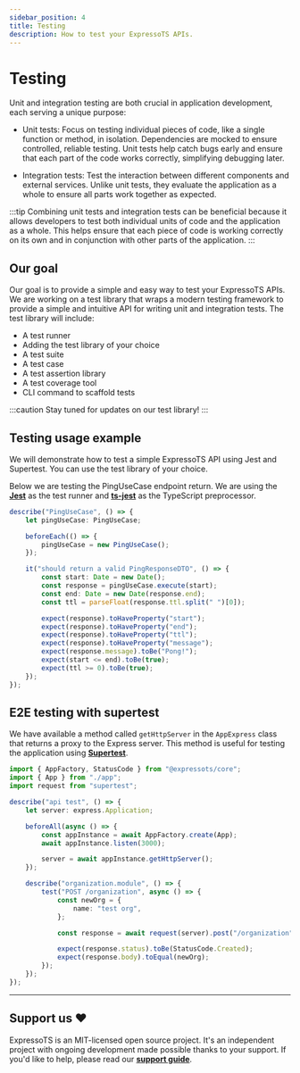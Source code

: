 ```yaml
---
sidebar_position: 4
title: Testing
description: How to test your ExpressoTS APIs.
---
```


# Testing

Unit and integration testing are both crucial in application development, each serving a unique purpose:

-   Unit tests: Focus on testing individual pieces of code, like a single function or method, in isolation. Dependencies are mocked to ensure controlled, reliable testing. Unit tests help catch bugs early and ensure that each part of the code works correctly, simplifying debugging later.

-   Integration tests: Test the interaction between different components and external services. Unlike unit tests, they evaluate the application as a whole to ensure all parts work together as expected.

:::tip
Combining unit tests and integration tests can be beneficial because it allows developers to test both individual units of code and the application as a whole.
This helps ensure that each piece of code is working correctly on its own and in conjunction with other parts of the application.
:::

## Our goal

Our goal is to provide a simple and easy way to test your ExpressoTS APIs. We are working on a test library that wraps a modern testing framework to provide a simple and intuitive API for writing unit and integration tests.
The test library will include:

-   A test runner
-   Adding the test library of your choice
-   A test suite
-   A test case
-   A test assertion library
-   A test coverage tool
-   CLI command to scaffold tests

:::caution Stay tuned for updates on our test library!
:::

## Testing usage example

We will demonstrate how to test a simple ExpressoTS API using Jest and Supertest. You can use the test library of your choice.

Below we are testing the PingUseCase endpoint return. We are using the **[Jest](https://jestjs.io/)** as the test runner and **[ts-jest](https://www.npmjs.com/package/ts-jest)** as the TypeScript preprocessor.

```typescript title="ping.use-case.spec.ts"
describe("PingUseCase", () => {
    let pingUseCase: PingUseCase;

    beforeEach(() => {
        pingUseCase = new PingUseCase();
    });

    it("should return a valid PingResponseDTO", () => {
        const start: Date = new Date();
        const response = pingUseCase.execute(start);
        const end: Date = new Date(response.end);
        const ttl = parseFloat(response.ttl.split(" ")[0]);

        expect(response).toHaveProperty("start");
        expect(response).toHaveProperty("end");
        expect(response).toHaveProperty("ttl");
        expect(response).toHaveProperty("message");
        expect(response.message).toBe("Pong!");
        expect(start <= end).toBe(true);
        expect(ttl >= 0).toBe(true);
    });
});
```

## E2E testing with supertest

We have available a method called `getHttpServer` in the `AppExpress` class that returns a proxy to the Express server. This method is useful for testing the application using **[Supertest](https://www.npmjs.com/package/supertest)**.

```typescript title="POST /organization :: Creating a new organization use case"
import { AppFactory, StatusCode } from "@expressots/core";
import { App } from "./app";
import request from "supertest";

describe("api test", () => {
    let server: express.Application;

    beforeAll(async () => {
        const appInstance = await AppFactory.create(App);
        await appInstance.listen(3000);

        server = await appInstance.getHttpServer();
    });

    describe("organization.module", () => {
        test("POST /organization", async () => {
            const newOrg = {
                name: "test org",
            };

            const response = await request(server).post("/organization").send(newOrg);

            expect(response.status).toBe(StatusCode.Created);
            expect(response.body).toEqual(newOrg);
        });
    });
});
```

---

## Support us ❤️

ExpressoTS is an MIT-licensed open source project. It's an independent project with ongoing development made possible thanks to your support.
If you'd like to help, please read our **[support guide](../support-us.mdx)**.
